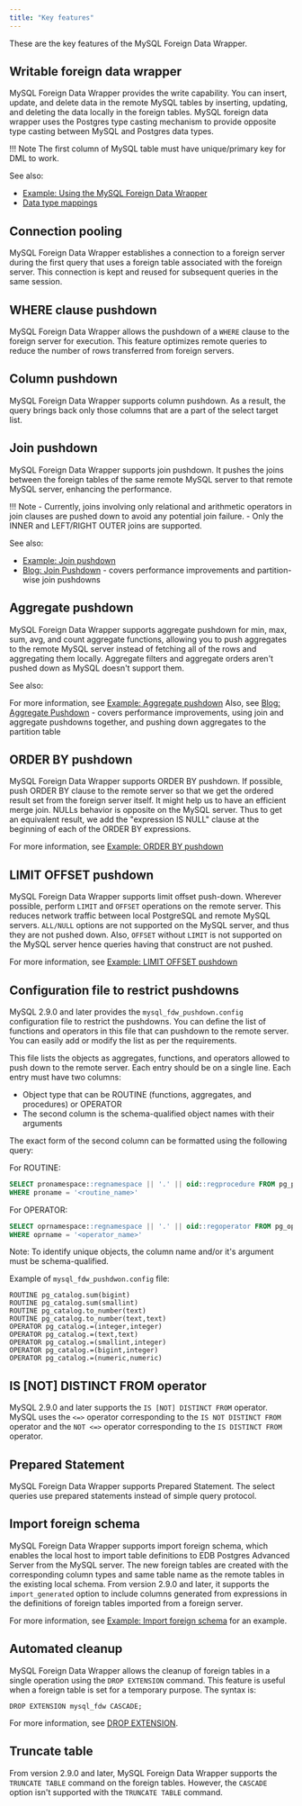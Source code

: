 ```yaml
---
title: "Key features"
---
```



These are the key features of the MySQL Foreign Data Wrapper.

## Writable foreign data wrapper

MySQL Foreign Data Wrapper provides the write capability. You can insert, update, and delete data in the remote MySQL tables by inserting, updating, and deleting the data locally in the foreign tables. MySQL foreign data wrapper uses the Postgres type casting mechanism to provide opposite type casting between MySQL and Postgres data types.

!!! Note
    The first column of MySQL table must have unique/primary key for DML to work.

See also:

- [Example: Using the MySQL Foreign Data Wrapper](08_example_using_the_mysql_data_adapter/#example_using_the_mysql_data_adapter)
- [Data type mappings](configuring/#data-type-mappings)

## Connection pooling

MySQL Foreign Data Wrapper establishes a connection to a foreign server during the first query that uses a foreign table associated with the foreign server. This connection is kept and reused for subsequent queries in the same session.

## WHERE clause pushdown

MySQL Foreign Data Wrapper allows the pushdown of a `WHERE` clause to the foreign server for execution. This feature optimizes remote queries to reduce the number of rows transferred from foreign servers.

## Column pushdown

MySQL Foreign Data Wrapper supports column pushdown. As a result, the query brings back only those columns that are a part of the select target list.

## Join pushdown

MySQL Foreign Data Wrapper supports join pushdown. It pushes the joins between the foreign tables of the same remote MySQL server to that remote MySQL server, enhancing the performance.

!!! Note
    -   Currently, joins involving only relational and arithmetic operators in join clauses are pushed down to avoid any potential join failure.
    -   Only the INNER and LEFT/RIGHT OUTER joins are supported.

See also:

- [Example: Join pushdown](10_example_join_push_down)
- [Blog: Join Pushdown](https://www.enterprisedb.com/blog/how-enhance-efficiency-your-mysqlfdw-operations-join-push-down) - covers performance improvements and partition-wise join pushdowns

## Aggregate pushdown 

MySQL Foreign Data Wrapper supports aggregate pushdown for min, max,
sum, avg, and count aggregate functions, allowing you to push aggregates to the remote MySQL server instead of fetching all
of the rows and aggregating them locally. Aggregate filters and aggregate orders aren't pushed down as MySQL doesn't support them. 

See also:

For more information, see [Example: Aggregate pushdown](10a_example_aggregate_func_push_down)
Also, see [Blog: Aggregate Pushdown](https://www.enterprisedb.com/blog/aggregate-push-down-mysqlfdw) - covers performance improvements, using join and aggregate pushdowns together, and pushing down aggregates to the partition table

## ORDER BY pushdown

MySQL Foreign Data Wrapper supports ORDER BY pushdown. If possible, push ORDER BY clause to the remote server so that we get the ordered result set from the foreign server itself. It might help us to have an efficient merge join. NULLs behavior is opposite on the MySQL server. Thus to get an equivalent result, we add the "expression IS NULL" clause at the beginning of each of the ORDER BY expressions.

For more information, see [Example: ORDER BY pushdown](10b_example_order_by_push_down)

## LIMIT OFFSET pushdown

MySQL Foreign Data Wrapper supports limit offset push-down. Wherever possible, perform `LIMIT` and `OFFSET` operations on the remote server. This reduces network traffic between local PostgreSQL and remote MySQL servers. `ALL/NULL` options are not supported on the MySQL server, and thus they are not pushed down. Also, `OFFSET` without `LIMIT` is not supported on the MySQL server hence queries having that construct are not pushed.

For more information, see [Example: LIMIT OFFSET pushdown](10c_example_limit_offset_push_down)

## Configuration file to restrict pushdowns

MySQL 2.9.0 and later provides the `mysql_fdw_pushdown.config` configuration file to restrict the pushdowns. You can define the list of functions and operators in this file that can pushdown to the remote server. You can easily add or modify the list as per the requirements.

This file lists the objects as aggregates, functions, and operators allowed to push down to the remote server. Each entry should be on a single line. Each entry must have two columns:

-   Object type that can be ROUTINE (functions, aggregates, and procedures) or OPERATOR
-   The second column is the schema-qualified object names with their arguments

The exact form of the second column can be formatted using the following query:

For ROUTINE:

```sql
SELECT pronamespace::regnamespace || '.' || oid::regprocedure FROM pg_proc
WHERE proname = '<routine_name>'
```

For OPERATOR:

```sql
SELECT oprnamespace::regnamespace || '.' || oid::regoperator FROM pg_operator
WHERE oprname = '<operator_name>'
```

Note: To identify unique objects, the column name and/or it's argument must be schema-qualified.


Example of `mysql_fdw_pushdwon.config` file:

```shell
ROUTINE pg_catalog.sum(bigint)
ROUTINE pg_catalog.sum(smallint)
ROUTINE pg_catalog.to_number(text)
ROUTINE pg_catalog.to_number(text,text)
OPERATOR pg_catalog.=(integer,integer)
OPERATOR pg_catalog.=(text,text)
OPERATOR pg_catalog.=(smallint,integer)
OPERATOR pg_catalog.=(bigint,integer)
OPERATOR pg_catalog.=(numeric,numeric)
```

## IS [NOT] DISTINCT FROM operator

MySQL 2.9.0 and later supports the `IS [NOT] DISTINCT FROM` operator. MySQL uses the `<=>` operator corresponding to the `IS NOT DISTINCT FROM` operator and the `NOT <=>` operator corresponding to the `IS DISTINCT FROM` operator.

## Prepared Statement

MySQL Foreign Data Wrapper supports Prepared Statement. The select queries use prepared statements instead of simple query protocol.

## Import foreign schema

MySQL Foreign Data Wrapper supports import foreign schema, which enables the local host to import table definitions to EDB Postgres Advanced Server from the MySQL server. The new foreign tables are created with the corresponding column types and same table name as the remote tables in the existing local schema. From version 2.9.0 and later, it supports the `import_generated` option to include columns generated from expressions in the definitions of foreign tables imported from a foreign server.

For more information, see [Example: Import foreign schema](09_example_import_foreign_schema/#example_import_foreign_schema) for an example.

## Automated cleanup

MySQL Foreign Data Wrapper allows the cleanup of foreign tables in a single operation using the `DROP EXTENSION` command. This feature is useful when a foreign table is set for a temporary purpose. The syntax is:

 `DROP EXTENSION mysql_fdw CASCADE;`

For more information, see [DROP EXTENSION](https://www.postgresql.org/docs/current/sql-dropextension.html).

## Truncate table

From version 2.9.0 and later, MySQL Foreign Data Wrapper supports the `TRUNCATE TABLE` command on the foreign tables. However, the `CASCADE` option isn't supported with the `TRUNCATE TABLE` command.